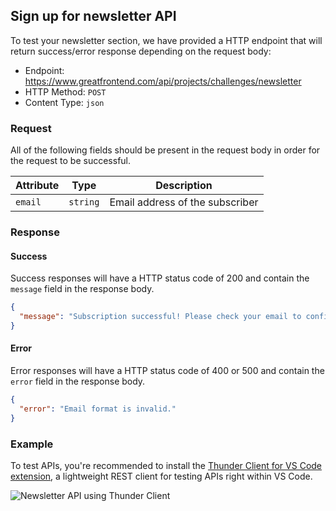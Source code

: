 ## Sign up for newsletter API

To test your newsletter section, we have provided a HTTP endpoint that will return success/error response depending on the request body:

- Endpoint: https://www.greatfrontend.com/api/projects/challenges/newsletter
- HTTP Method: `POST`
- Content Type: `json`

### Request

All of the following fields should be present in the request body in order for the request to be successful.

| Attribute | Type     | Description                     |
| --------- | -------- | ------------------------------- |
| `email`   | `string` | Email address of the subscriber |

### Response

#### Success

Success responses will have a HTTP status code of 200 and contain the `message` field in the response body.

```json
{
  "message": "Subscription successful! Please check your email to confirm."
}
```

#### Error

Error responses will have a HTTP status code of 400 or 500 and contain the `error` field in the response body.

```json
{
  "error": "Email format is invalid."
}
```

### Example

To test APIs, you're recommended to install the [Thunder Client for VS Code extension](https://www.thunderclient.com/), a lightweight REST client for testing APIs right within VS Code.

![Newsletter API using Thunder Client](/img/projects/api/newsletter.png)
